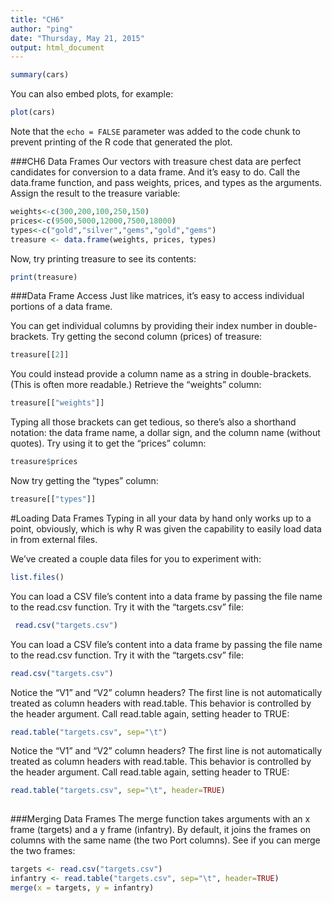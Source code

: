 ```yaml
---
title: "CH6"
author: "ping"
date: "Thursday, May 21, 2015"
output: html_document
---
```




```r
summary(cars)
```

You can also embed plots, for example:

```r
plot(cars)
```

Note that the `echo = FALSE` parameter was added to the code chunk to prevent printing of the R code that generated the plot.

###CH6 Data Frames 
Our vectors with treasure chest data are perfect candidates for conversion to a data frame. And it's easy to do. Call the data.frame function, and pass weights, prices, and types as the arguments. Assign the result to the treasure variable:

```r
weights<-c(300,200,100,250,150)
prices<-c(9500,5000,12000,7500,18000)
types<-c("gold","silver","gems","gold","gems")
treasure <- data.frame(weights, prices, types)
```
Now, try printing treasure to see its contents:
```r
print(treasure)

```
###Data Frame Access
Just like matrices, it's easy to access individual portions of a data frame.

You can get individual columns by providing their index number in double-brackets. Try getting the second column (prices) of treasure:
```r
treasure[[2]]
```
You could instead provide a column name as a string in double-brackets. (This is often more readable.) Retrieve the "weights" column:
```r
treasure[["weights"]]

```
Typing all those brackets can get tedious, so there's also a shorthand notation: the data frame name, a dollar sign, and the column name (without quotes). Try using it to get the "prices" column:
```r
treasure$prices
```
Now try getting the "types" column:
```r
treasure[["types"]]
```

#Loading Data Frames 
Typing in all your data by hand only works up to a point, obviously, which is why R was given the capability to easily load data in from external files.

We've created a couple data files for you to experiment with:
```r
list.files()

```
You can load a CSV file's content into a data frame by passing the file name to the read.csv function. Try it with the "targets.csv" file:
```r
 read.csv("targets.csv")
```

You can load a CSV file's content into a data frame by passing the file name to the read.csv function. Try it with the "targets.csv" file:
```r
read.csv("targets.csv")
```
Notice the "V1" and "V2" column headers? The first line is not automatically treated as column headers with read.table. This behavior is controlled by the header argument. Call read.table again, setting header to TRUE:
```r
read.table("targets.csv", sep="\t")
```
Notice the "V1" and "V2" column headers? The first line is not automatically treated as column headers with read.table. This behavior is controlled by the header argument. Call read.table again, setting header to TRUE:
```r
read.table("targets.csv", sep="\t", header=TRUE)
        
```

###Merging Data Frames
The merge function takes arguments with an x frame (targets) and a y frame (infantry). By default, it joins the frames on columns with the same name (the two Port columns). See if you can merge the two frames:
```r
targets <- read.csv("targets.csv")
infantry <- read.table("targets.csv", sep="\t", header=TRUE)
merge(x = targets, y = infantry)


```


